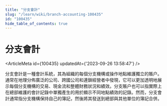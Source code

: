 ```yaml
---
title: "分支會計"
slug: "/learn/wiki/branch-accounting-100435"
id: "100435"
hide_table_of_contents: true
---
```



# 分支會計

<ArticleMeta id={100435} updatedAt={'2023-09-26 13:58:47'} />
<div className='border-solid border-b border-t-0 my-4 border-[var(--ifm-color-gray-300)]' />

分支會計是一種會計系統，其為組織的每個分支機構或操作地點維護獨立的賬户。通常在地理分佈廣泛的公司、跨國公司和連鎖經營者中發現，它可以更加透明地展示每個分支機構的交易、現金流和整體財務狀況和績效。分支賬户也可以指實際上在總部維護的會計記錄中單獨產生的用於顯示不同地點績效的記錄。然而，分支會計通常指分支機構保持自己的簿記，然後將其發送到總部與其他單位的簿記合併。
